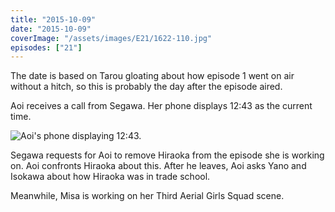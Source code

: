 ```yaml
---
title: "2015-10-09"
date: "2015-10-09"
coverImage: "/assets/images/E21/1622-110.jpg"
episodes: ["21"]
---
```


The date is based on Tarou gloating about how episode 1 went on air without a hitch, so this is probably the day after the episode aired.

Aoi receives a call from Segawa. Her phone displays 12:43 as the current time.

![Aoi's phone displaying 12:43.](/assets/images/E21/1257-652.jpg)

Segawa requests for Aoi to remove Hiraoka from the episode she is working on. Aoi confronts Hiraoka about this. After he leaves, Aoi asks Yano and Isokawa about how Hiraoka was in trade school.

Meanwhile, Misa is working on her Third Aerial Girls Squad scene.

